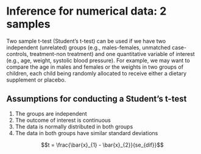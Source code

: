 # Inference for numerical data: 2 samples

Two sample t-test (Student's t-test) can be used if we have two independent (unrelated) groups (e.g., males-females, unmatched case-controls, treatment-non treatment) and one quantitative variable of interest (e.g., age, weight, systolic blood pressure). For example, we may want to compare the age in males and females or the weights in two groups of children, each child being randomly allocated to receive either a dietary supplement or placebo.

::: {.callout-warning icon="false"}
## **Assumptions for conducting a Student's t-test**

1.  The groups are independent
2.  The outcome of interest is continuous
3.  The data is normally distributed in both groups
4.  The data in both groups have similar standard deviations
:::

$$t = \frac{\bar{x}_{1} - \bar{x}_{2}}{se_{dif}}$$
